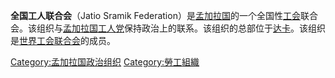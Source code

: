 {{unreferenced|time=2016-08-24T06:25:05+00:00}}
'''全国工人联合会'''（Jatio Sramik Federation）是[[孟加拉国|孟加拉国]]的一个全国性[[工会|工会]]联合会。该组织与[[孟加拉国工人党|孟加拉国工人党]]保持政治上的联系。该组织的总部位于[[达卡|达卡]]。该组织是[[世界工会联合会|世界工会联合会]]的成员。

[[Category:孟加拉国政治组织|Category:孟加拉国政治组织]]
[[Category:勞工組織|Category:勞工組織]]